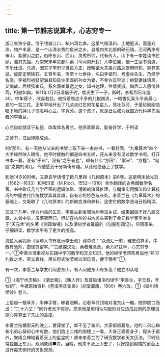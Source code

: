 ```yaml
---
---
---
```

title: 第一节雅志说算术，心志穷专一
---



浙江省海宁县，位于钱塘江口，杭州湾北岸。这里气候温和，土地肥沃，雨量充沛，物产丰富，是一个山清水秀的鱼米之乡。县境内东北部的硖石镇，沿河两岸有审山、紫微山之胜，俗呼东山、西山，灵秀所钟，代有传人。山下有一李姓读书世家，溯其先祖，乃南宋末年京都汴梁（今河南开封）人李伯翼，他一生读书谈道，不乐仕进。元初，因其子李衎举贤良方正，授朝请大夫嘉兴路总管府同知，迎养来浙，旋即定居硖石。五百年来，传至十七世孙，名曰李祖烈，号虚谷先生，乃经学名儒。李祖烈初娶望海县知县许季溪的孙女为妻，不幸许氏早逝；继娶妻妹填房，又病故。后续弦崔氏，系名儒崔景远之女，知书达理，性情贤淑。婚后二人感情甚笃，相敬如宾。1811年1月2日凌晨子时，崔氏生下一子。斯时，李祖烈已年逾40，中年得子，欣喜若狂。他捋着唇边不多的几根胡须，一眼瞥见案头平素最心爱的一盆兰花，正早早地开出了几朵淡红色的花星星儿，竞吐芬芳，于是给刚刚呱呱下地的胖儿子取名叫心兰，字竟芳。这个孩子，就是日后成为我国近代科学先驱者的李善兰。

心兰自幼就读于私塾，改取庠名善兰。他资禀颖异，勤奋好学，于所读

之诗书，过目即能成诵。

9岁那年，有一天他从父亲的书架上取下来一本古书，一看封面，“九章算术”四个大字赫然映入眼帘。他平时接触的都是四书五经，还从来没有见过数学书呢。打开书本一看，没有“子曰”，没有“之乎者也”，却有什么“方田”、“粟米”、“方程”、“勾股”之类的词儿，令他感到十分新奇有趣。从此他便迷上了数学。

到他14岁的时候，又靠自学读懂了欧几里得《几何原本》前6卷。这是明末徐光启（1562—1633）和利玛窦（M.Ricci，1552—1610）合作翻译的古希腊数学名著。书中欧氏几何学严密的逻辑体系、清晰的演绎推理，与偏重实用解法和计算技巧的中国古代传统数学异其旨趣，自有它的特色与长处。李善兰在《九章算术》的基础上，又吸取了《几何原本》的新鲜血液和养料，这使它的数学造诣日趋精深。

又过了几年，作为州县的生员，李善兰到省城杭州参加乡试，结果因做不好八股文章，未曾中举。虽落第而归，但却在杭州的书坊摊头买到了金元数学家李冶关于“天元术”的名著《测圆海镜》以及清初学者戴震的《勾股割圆记》，带回家来，仔细研读，数学水平有了更大的提高。

海盐人吴兆圻《读畴人书有感示李壬叔》诗中说：“众流汇一壑，雅志说算术。中西有派别，圆径穷密率。”“三统探汉法，余者难具悉。余方好兹学，心志穷专一。”①李善兰很重视从实践中学习数学和天文知识，他的经学老师陈奂说他“熟习九数之术，常立表线，用长短式依节候以测日景，便于稽考”①。

有一次，李善兰与学友们同游东山。有人问他东山有多高？他立即从地

①《海宁州志稿》、《清史稿》、《畴人传》及其后诸书均误作“李善兰，字壬叔，号秋纫”，今据原始资料《苞溪李氏家乘》（祠堂藏版，1890）卷六改。①《硖川诗续钞》卷五。

上拾起一根草芥，平伸手臂，眯着眼睛，沿着草芥顶端对准东山一瞄，随即脱口而出：“二十六丈！”同行者无不惊讶。原来他是用相似勾股形对应边成比例的原理目测心算算出了东山的高度。

李善兰结婚那天的晚上，要拜堂了，却不见了新郎，大家都很着急。他的二弟心梅和小弟心葵却心中有数，他们跑上二楼的阁楼上一看，大哥正猫着身子，探头于窗外，聚精会神地看着天上的星星呢！原来李善兰为了研究数学和天文历法，平时经常独自上东山，观测象纬■次。当晚，他来不及上山去了，只好跑到阁楼的窗台上进行每天例行的天象观测。